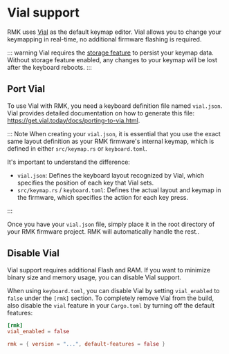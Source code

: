 # Vial support

RMK uses [Vial](https://get.vial.today/) as the default keymap editor. Vial allows you to change your keymapping in real-time, no additional firmware flashing is required.

::: warning
Vial requires the [storage feature](./storage) to persist your keymap data. Without storage feature enabled, any changes to your keymap will be lost after the keyboard reboots.
:::

## Port Vial

To use Vial with RMK, you need a keyboard definition file named `vial.json`. Vial provides detailed documentation on how to generate this file: https://get.vial.today/docs/porting-to-via.html. 

::: Note
When creating your `vial.json`, it is essential that you use the exact same layout definition as your RMK firmware's internal keymap, which is defined in either `src/keymap.rs` or `keyboard.toml`.

It's important to understand the difference:

- `vial.json`: Defines the keyboard layout recognized by Vial, which specifies the position of each key that Vial sets.
- `src/keymap.rs` / `keyboard.toml`: Defines the actual layout and keymap in the firmware, which specifies the action for each key press.

:::

Once you have your `vial.json` file, simply place it in the root directory of your RMK firmware project. RMK will automatically handle the rest..

## Disable Vial

Vial support requires additional Flash and RAM. If you want to minimize binary size and memory usage, you can disable Vial support.

When using `keyboard.toml`, you can disable Vial by setting `vial_enabled` to `false` under the `[rmk]` section. To completely remove Vial from the build, also disable the `vial` feature in your `Cargo.toml` by turning off the default features:

```toml title="keyboard.toml"
[rmk]
vial_enabled = false
```

```toml title="Cargo.toml"
rmk = { version = "...", default-features = false }
```

